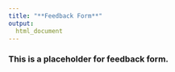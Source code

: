 ```yaml
---
title: "**Feedback Form**"
output:
  html_document
---
```


### This is a placeholder for feedback form.

